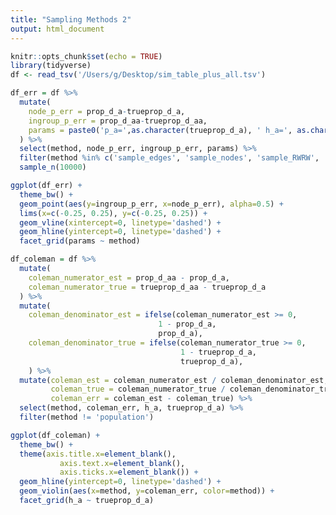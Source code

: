 ```yaml
---
title: "Sampling Methods 2"
output: html_document
---
```


```r
knitr::opts_chunk$set(echo = TRUE)
library(tidyverse)
df <- read_tsv('/Users/g/Desktop/sim_table_plus_all.tsv')
```

```r
df_err = df %>%
  mutate(
    node_p_err = prop_d_a-trueprop_d_a,
    ingroup_p_err = prop_d_aa-trueprop_d_aa,
    params = paste0('p_a=',as.character(trueprop_d_a), ' h_a=', as.character(h_a))
  ) %>%
  select(method, node_p_err, ingroup_p_err, params) %>%
  filter(method %in% c('sample_edges', 'sample_nodes', 'sample_RWRW', 'sample_random_walk')) %>%
  sample_n(10000)

ggplot(df_err) +
  theme_bw() +
  geom_point(aes(y=ingroup_p_err, x=node_p_err), alpha=0.5) +
  lims(x=c(-0.25, 0.25), y=c(-0.25, 0.25)) +
  geom_vline(xintercept=0, linetype='dashed') +
  geom_hline(yintercept=0, linetype='dashed') +
  facet_grid(params ~ method)
```


```r
df_coleman = df %>%
  mutate(
    coleman_numerator_est = prop_d_aa - prop_d_a,
    coleman_numerator_true = trueprop_d_aa - trueprop_d_a
  ) %>%
  mutate(
    coleman_denominator_est = ifelse(coleman_numerator_est >= 0,
                                 1 - prop_d_a,
                                 prop_d_a),
    coleman_denominator_true = ifelse(coleman_numerator_true >= 0,
                                      1 - trueprop_d_a,
                                      trueprop_d_a),
    ) %>%
  mutate(coleman_est = coleman_numerator_est / coleman_denominator_est,
         coleman_true = coleman_numerator_true / coleman_denominator_true,
         coleman_err = coleman_est - coleman_true) %>%
  select(method, coleman_err, h_a, trueprop_d_a) %>%
  filter(method != 'population')

ggplot(df_coleman) + 
  theme_bw() + 
  theme(axis.title.x=element_blank(),
           axis.text.x=element_blank(),
           axis.ticks.x=element_blank()) +
  geom_hline(yintercept=0, linetype='dashed') + 
  geom_violin(aes(x=method, y=coleman_err, color=method)) +
  facet_grid(h_a ~ trueprop_d_a)
```